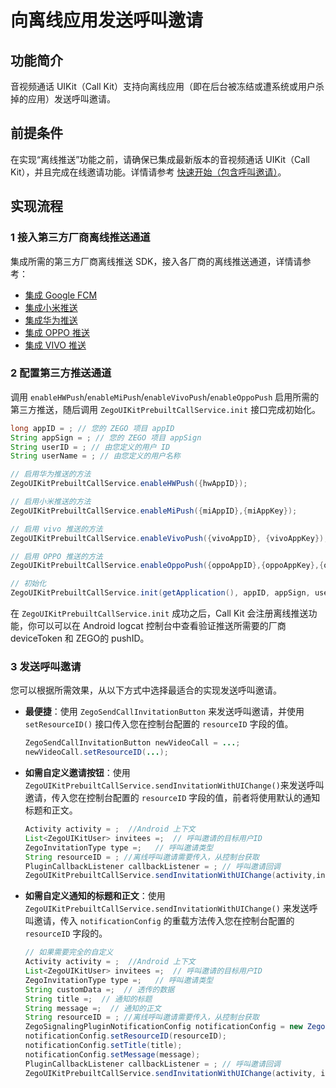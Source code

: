 # 向离线应用发送呼叫邀请


## 功能简介

音视频通话 UIKit（Call Kit）支持向离线应用（即在后台被冻结或遭系统或用户杀掉的应用）发送呼叫邀请。

## 前提条件

在实现“离线推送”功能之前，请确保已集成最新版本的音视频通话 UIKit（Call Kit），并且完成在线邀请功能。详情请参考 [快速开始（包含呼叫邀请）](./../Quick%20start%20(with%20call%20invitation).mdx)。

## 实现流程

### 1 接入第三方厂商离线推送通道

集成所需的第三方厂商离线推送 SDK，接入各厂商的离线推送通道，详情请参考：
- [集成 Google FCM](./%20Integrate%20Google%20FCM.mdx)
- [集成小米推送](./Integrate%20XiaoMi%20push.mdx)
- [集成华为推送](./Integrate%20Huawei%20push.mdx)
- [集成 OPPO 推送](./Integrate%20OPPO%20push.mdx)
- [集成 VIVO 推送](./Integrate%20VIVO%20push.mdx)

### 2 配置第三方推送通道

调用 `enableHWPush`/`enableMiPush`/`enableVivoPush`/`enableOppoPush` 启用所需的第三方推送，随后调用 `ZegoUIKitPrebuiltCallService.init` 接口完成初始化。

```java
long appID = ; // 您的 ZEGO 项目 appID
String appSign = ; // 您的 ZEGO 项目 appSign
String userID = ; // 由您定义的用户 ID
String userName = ; // 由您定义的用户名称

// 启用华为推送的方法
ZegoUIKitPrebuiltCallService.enableHWPush({hwAppID}); 

// 启用小米推送的方法
ZegoUIKitPrebuiltCallService.enableMiPush({miAppID},{miAppKey}); 

// 启用 vivo 推送的方法
ZegoUIKitPrebuiltCallService.enableVivoPush({vivoAppID}, {vivoAppKey}); 

// 启用 OPPO 推送的方法
ZegoUIKitPrebuiltCallService.enableOppoPush({oppoAppID},{oppoAppKey},{oppoAppSecret}); 

// 初始化
ZegoUIKitPrebuiltCallService.init(getApplication(), appID, appSign, userID, userName, callInvitationConfig);
```

在 `ZegoUIKitPrebuiltCallService.init` 成功之后，Call Kit 会注册离线推送功能，你可以可以在 Android logcat 控制台中查看验证推送所需要的厂商 deviceToken 和 ZEGO的 pushID。

### 3 发送呼叫邀请

您可以根据所需效果，从以下方式中选择最适合的实现发送呼叫邀请。

- **最便捷**：使用 `ZegoSendCallInvitationButton` 来发送呼叫邀请，并使用 `setResourceID()` 接口传入您在控制台配置的 `resourceID` 字段的值。

  ```java
  ZegoSendCallInvitationButton newVideoCall = ...;
  newVideoCall.setResourceID(...);
  ```

- **如需自定义邀请按钮**：使用 `ZegoUIKitPrebuiltCallService.sendInvitationWithUIChange()`来发送呼叫邀请，传入您在控制台配置的 `resourceID` 字段的值，前者将使用默认的通知标题和正文。

    ```java
    Activity activity = ;  //Android 上下文
    List<ZegoUIKitUser> invitees =;  // 呼叫邀请的目标用户ID
    ZegoInvitationType type =;   // 呼叫邀请类型
    String resourceID = ; //离线呼叫邀请需要传入，从控制台获取
    PluginCallbackListener callbackListener = ; // 呼叫邀请回调
    ZegoUIKitPrebuiltCallService.sendInvitationWithUIChange(activity,invitees,type,resourceID,callbackListener);
    ```

- **如需自定义通知的标题和正文**：使用 `ZegoUIKitPrebuiltCallService.sendInvitationWithUIChange()` 来发送呼叫邀请，传入 `notificationConfig` 的重载方法传入您在控制台配置的 `resourceID` 字段的。

    ```java
    // 如果需要完全的自定义 
    Activity activity = ;  //Android 上下文
    List<ZegoUIKitUser> invitees =;  // 呼叫邀请的目标用户ID
    ZegoInvitationType type =;   // 呼叫邀请类型
    String customData =;  // 透传的数据
    String title =;  // 通知的标题
    String message =;  // 通知的正文
    String resourceID = ; //离线呼叫邀请需要传入，从控制台获取
    ZegoSignalingPluginNotificationConfig notificationConfig = new ZegoSignalingPluginNotificationConfig();
    notificationConfig.setResourceID(resourceID);
    notificationConfig.setTitle(title);
    notificationConfig.setMessage(message);
    PluginCallbackListener callbackListener = ; // 呼叫邀请回调
    ZegoUIKitPrebuiltCallService.sendInvitationWithUIChange(activity, invitees, type, customData, notificationConfig,callbackListener)
    ```
